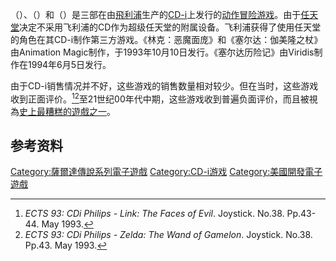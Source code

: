 {{NoteTA
| G1 = Games
}}

{{vgname|林克：恶魔面庞}}（{{lang-en|'''Link: The Faces of Evil'''}}）、{{vgname|塞尔达：伽美隆之杖}}（{{lang-en|'''Zelda: The Wand of Gamelon'''}}）和{{vgname|塞尔达历险记}}（{{lang-en|'''Zelda's Adventure'''}}）是三部在由[[飛利浦|飛利浦]]生产的[[CD-i|CD-i]]上发行的[[动作冒险游戏|动作冒险游戏]]。由于[[任天堂|任天堂]]决定不采用飞利浦的CD作为超级任天堂的附属设备。飞利浦获得了使用任天堂的角色在其CD-i制作第三方游戏。《林克：恶魔面庞》和《塞尔达：伽美隆之杖》由Animation Magic制作，于1993年10月10日发行。《塞尔达历险记》由Viridis制作在1994年6月5日发行。

由于CD-i销售情况并不好，这些游戏的销售数量相对较少。但在当时，这些游戏收到正面评价。<ref name="Link Pp.43-44">''ECTS 93: CDi Philips - Link: The Faces of Evil''. Joystick. No.38. Pp.43-44. May 1993.</ref><ref name="Zelda Pp.43">''ECTS 93: CDi Philips - Zelda: The Wand of Gamelon''. Joystick. No.38. Pp.43. May 1993.</ref>至21世纪00年代中期，这些游戏收到普遍负面评价，而且被視為[[劣質遊戲|史上最糟糕的遊戲之一]]。

== 参考资料 ==
{{Reflist}}

{{薩爾達傳說系列}}

{{DEFAULTSORT:CD-i games from The Legend of Zelda series}}
[[Category:薩爾達傳說系列電子遊戲|Category:薩爾達傳說系列電子遊戲]]
[[Category:CD-i游戏|Category:CD-i游戏]]
[[Category:美國開發電子遊戲|Category:美國開發電子遊戲]]

{{nintendo-stub}}
{{Action-adventure-videogame-stub}}